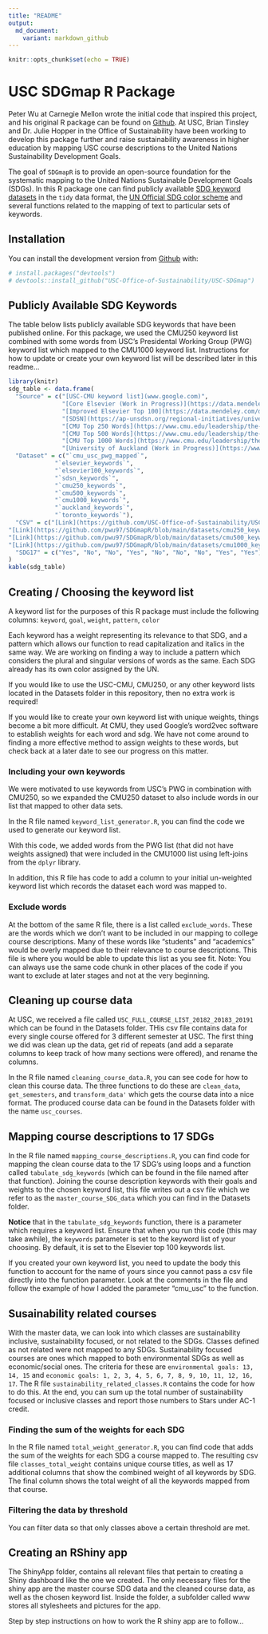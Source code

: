 ```yaml
---
title: "README"
output:
  md_document:
    variant: markdown_github
---
```


```r
knitr::opts_chunk$set(echo = TRUE)
```


# USC SDGmap R Package

Peter Wu at Carnegie Mellon wrote the initial code that inspired this project, and his original R package can be found on [Github](https://github.com/pwu97/SDGmapR). 
At USC, Brian Tinsley and Dr. Julie Hopper in the Office of Sustainability have been working to develop this package further and raise sustainability awareness in higher education by mapping USC course descriptions to the United Nations Sustainability Development Goals.

The goal of `SDGmapR` is to provide an open-source foundation for the systematic mapping
to the United Nations Sustainable Development Goals (SDGs). In this R package one can find publicly available [SDG keyword datasets](https://github.com/USC-Office-of-Sustainability/USC-SDGmap/tree/main/Keyword%20Lists) in the `tidy` data format, the [UN Official SDG color scheme](https://www.un.org/sustainabledevelopment/wp-content/uploads/2019/01/SDG_Guidelines_AUG_2019_Final.pdf) and several functions related to the mapping of text to particular sets of keywords.

## Installation

You can install the development version from [Github](https://github.com/USC-Office-of-Sustainability/USC-SDGmap) with:

```r
# install.packages("devtools")
# devtools::install_github("USC-Office-of-Sustainability/USC-SDGmap")
```

## Publicly Available SDG Keywords

The table below lists publicly available SDG keywords that have been published online. For this package, we used the CMU250 keyword list combined with some words from USC's Presidental Working Group (PWG) keyword list which mapped to the CMU1000 keyword list. Instructions for how to update or create your own keyword list will be described later in this readme... 
<!-- add a link here -->

```r
library(knitr)
sdg_table <- data.frame(
  "Source" = c("[USC-CMU keyword list](www.google.com)", 
               "[Core Elsevier (Work in Progress)](https://data.mendeley.com/datasets/87txkw7khs/1)", 
               "[Improved Elsevier Top 100](https://data.mendeley.com/datasets/9sxdykm8s4/2)", 
               "[SDSN](https://ap-unsdsn.org/regional-initiatives/universities-sdgs/)", 
               "[CMU Top 250 Words](https://www.cmu.edu/leadership/the-provost/provost-priorities/sustainability-initiative/sdg-definitions.html)",
               "[CMU Top 500 Words](https://www.cmu.edu/leadership/the-provost/provost-priorities/sustainability-initiative/sdg-definitions.html)",
               "[CMU Top 1000 Words](https://www.cmu.edu/leadership/the-provost/provost-priorities/sustainability-initiative/sdg-definitions.html)",
               "[University of Auckland (Work in Progress)](https://www.sdgmapping.auckland.ac.nz/)", "[University of Toronto (Work in Progress)](https://data.utoronto.ca/sustainable-development-goals-sdg-report/sdg-report-appendix/)"),
  "Dataset" = c("`cmu_usc_pwg_mapped`",
             "`elsevier_keywords`",
             "`elsevier100_keywords`",
             "`sdsn_keywords`",
             "`cmu250_keywords`",
             "`cmu500_keywords`",
             "`cmu1000_keywords`",
             "`auckland_keywords`",
             "`toronto_keywords`"),
  "CSV" = c("[Link](https://github.com/USC-Office-of-Sustainability/USC-SDGmap/blob/main/Datasets/cmu_usc_pwg_mapped.csv)", "[Link](https://github.com/pwu97/SDGmapR/blob/main/datasets/elsevier_keywords_cleaned.csv)", "[Link](https://github.com/pwu97/SDGmapR/blob/main/datasets/elsevier100_keywords_cleaned.csv)", "[Link](https://github.com/pwu97/SDGmapR/blob/main/datasets/sdsn_keywords_cleaned.csv)", 
"[Link](https://github.com/pwu97/SDGmapR/blob/main/datasets/cmu250_keywords_cleaned.csv)",
"[Link](https://github.com/pwu97/SDGmapR/blob/main/datasets/cmu500_keywords_cleaned.csv)",
"[Link](https://github.com/pwu97/SDGmapR/blob/main/datasets/cmu1000_keywords_cleaned.csv)", "", ""),
  "SDG17" = c("Yes", "No", "No", "Yes", "No", "No", "No", "Yes", "Yes")
)
kable(sdg_table)

```


## Creating / Choosing the keyword list

A keyword list for the purposes of this R package must include the following columns:
`keyword`, `goal`, `weight`, `pattern`, `color`

Each keyword has a weight representing its relevance to that SDG, and a pattern which allows our function to read capitalization and italics in the same way. We are working on finding a way to include a pattern which considers the plural and singular versions of words as the same. Each SDG already has its own color assigned by the UN.
<!-- pattern doesnt actually do italics or capitalization -->

If you would like to use the USC-CMU, CMU250, or any other keyword lists located in the Datasets folder in this repository, then no extra work is required!
<!-- skip to different section -->

If you would like to create your own keyword list with unique weights, things become a bit more difficult. At CMU, they used Google's word2vec software to establish weights for each word and sdg.
We have not come around to finding a more effective method to assign weights to these words, but check back at a later date to see our progress on this matter.

### Including your own keywords

We were motivated to use keywords from USC's PWG in combination with CMU250, so we expanded the CMU250 dataset to also include words in our list that mapped to other data sets.

In the R file named `keyword_list_generator.R`, you can find the code we used to generate our keyword list.

With this code, we added words from the PWG list (that did not have weights assigned) that were included in the CMU1000 list using left-joins from the `dplyr` library.

In addition, this R file has code to add a column to your initial un-weighted keyword list which records the dataset each word was mapped to.

### Exclude words

At the bottom of the same R file, there is a list called `exclude_words`. These are the words which we don't want to be included in our mapping to college course descriptions. Many of these words like "students" and "academics" would be overly mapped due to their relevance to course descriptions. This file is where you would be able to update this list as you see fit. Note: You can always use the same code chunk in other places of the code if you want to exclude at later stages and not at the very beginning.


## Cleaning up course data

At USC, we received a file called `USC_FULL_COURSE_LIST_20182_20183_20191` which can be found in the Datasets folder. THis csv file contains data for every single course offered for 3 different semester at USC. The first thing we did was clean up the data, get rid of repeats (and add a separate columns to keep track of how many sections were offered), and rename the columns.

In the R file named `cleaning_course_data.R`, you can see code for how to clean this course data. The three functions to do these are `clean_data`, `get_semesters`, and `transform_data'` which gets the course data into a nice format. The produced course data can be found in the Datasets folder with the name `usc_courses`.


## Mapping course descriptions to 17 SDGs

In the R file named `mapping_course_descriptions.R`, you can find code for mapping the clean course data to the 17 SDG's using loops and a function called `tabulate_sdg_keywords` (which can be found in the file named after that function). Joining the course description keywords with their goals and weights to the chosen keyword list, this file writes out a csv file which we refer to as the `master_course_SDG_data` which you can find in the Datasets folder. 

**Notice** that in the `tabulate_sdg_keywords` function, there is a parameter which requires a keyword list. Ensure that when you run this code  (this may take awhile), the `keywords` parameter is set to the keyword list of your choosing. By default, it is set to the Elsevier top 100 keywords list.

If you created your own keyword list, you need to update the body this function to account for the name of yours since you cannot pass a csv file directly into the function parameter. Look at the comments in the file and follow the example of how I added the parameter "cmu_usc" to the function. 


## Susainability related courses
With the master data, we can look into which classes are sustainability inclusive, sustainability focused, or not related to the SDGs. Classes defined as not related were not mapped to any SDGs. Sustainability focused courses are ones which mapped to both environmental SDGs as well as economic/social ones. The criteria for these are `environmental goals: 13, 14, 15` and `economic goals: 1, 2, 3, 4, 5, 6, 7, 8, 9, 10, 11, 12, 16, 17`. The R file `sustainability_related_classes.R` contains the code for how to do this. At the end, you can sum up the total number of sustainability focused or inclusive classes and report those numbers to Stars under AC-1 credit. 
<!-- need to change wording -->


### Finding the sum of the weights for each SDG

In the R file named `total_weight_generator.R`, you can find code that adds the sum of the weights for each SDG a course mapped to. The resulting csv file `classes_total_weight` contains unique course titles, as well as 17 additional columns that show the combined weight of all keywords by SDG. The final column shows the total weight of all the keywords mapped from that course. 


### Filtering the data by threshold

You can filter data so that only classes above a certain threshold are met.
<!-- ask julie about whether you filter the data or the keywords -->


## Creating an RShiny app

The ShinyApp folder, contains all relevant files that pertain to creating a Shiny dashboard like the one we created. The only necessary files for the shiny app are the master course SDG data and the cleaned course data, as well as the chosen keyword list. Inside the folder, a subfolder called www stores all stylesheets and pictures for the app. 
<!-- add link -->

Step by step instructions on how to work the R shiny app are to follow...
<!-- ask julie about this, how much code do i show -->



